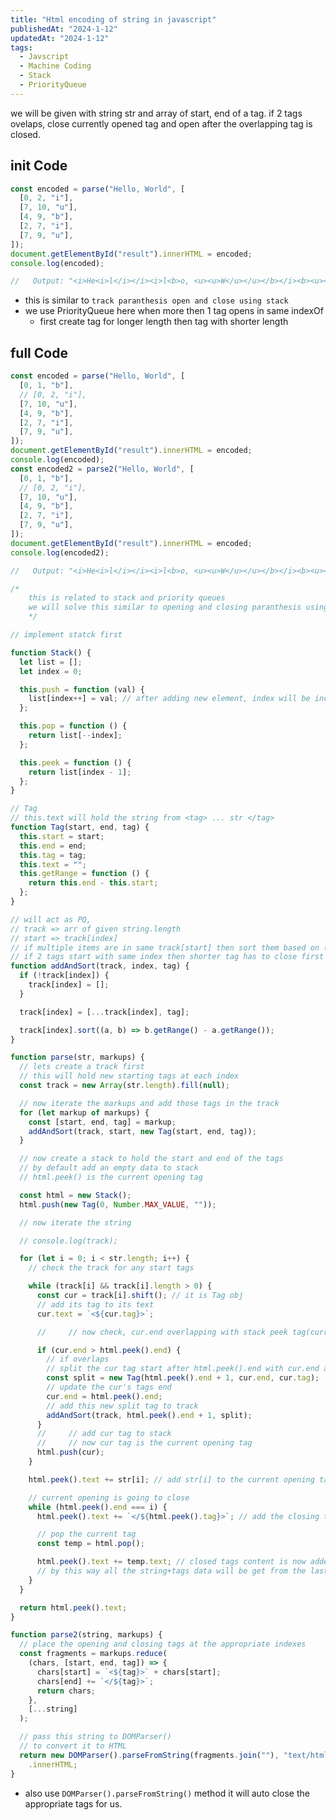 ```yaml
---
title: "Html encoding of string in javascript"
publishedAt: "2024-1-12"
updatedAt: "2024-1-12"
tags:
  - Javscript
  - Machine Coding
  - Stack
  - PriorityQueue
---
```


we will be given with string str and array of start, end of a tag.
if 2 tags ovelaps, close currently opened tag and open after the overlapping tag is closed.

## init Code

```js
const encoded = parse("Hello, World", [
  [0, 2, "i"],
  [7, 10, "u"],
  [4, 9, "b"],
  [2, 7, "i"],
  [7, 9, "u"],
]);
document.getElementById("result").innerHTML = encoded;
console.log(encoded);

//   Output: "<i>He<i>l</i></i><i>l<b>o, <u><u>W</u></u></b></i><b><u><u>or</u></u></b><u>l</u>d";
```

- this is similar to `track paranthesis open and close using stack`
- we use PriorityQueue here when more then 1 tag opens in same indexOf
  - first create tag for longer length then tag with shorter length

## full Code

```js
const encoded = parse("Hello, World", [
  [0, 1, "b"],
  // [0, 2, "i"],
  [7, 10, "u"],
  [4, 9, "b"],
  [2, 7, "i"],
  [7, 9, "u"],
]);
document.getElementById("result").innerHTML = encoded;
console.log(encoded);
const encoded2 = parse2("Hello, World", [
  [0, 1, "b"],
  // [0, 2, "i"],
  [7, 10, "u"],
  [4, 9, "b"],
  [2, 7, "i"],
  [7, 9, "u"],
]);
document.getElementById("result").innerHTML = encoded;
console.log(encoded2);

//   Output: "<i>He<i>l</i></i><i>l<b>o, <u><u>W</u></u></b></i><b><u><u>or</u></u></b><u>l</u>d";

/*
    this is related to stack and priority queues
    we will solve this similar to opening and closing paranthesis using stack problem
    */

// implement statck first

function Stack() {
  let list = [];
  let index = 0;

  this.push = function (val) {
    list[index++] = val; // after adding new element, index will be incremented
  };

  this.pop = function () {
    return list[--index];
  };

  this.peek = function () {
    return list[index - 1];
  };
}

// Tag
// this.text will hold the string from <tag> ... str </tag>
function Tag(start, end, tag) {
  this.start = start;
  this.end = end;
  this.tag = tag;
  this.text = "";
  this.getRange = function () {
    return this.end - this.start;
  };
}

// will act as PQ,
// track => arr of given string.length
// start => track[index]
// if multiple items are in same track[start] then sort them based on (end - start) in decending order
// if 2 tags start with same index then shorter tag has to close first so sort in decending order
function addAndSort(track, index, tag) {
  if (!track[index]) {
    track[index] = [];
  }

  track[index] = [...track[index], tag];

  track[index].sort((a, b) => b.getRange() - a.getRange());
}

function parse(str, markups) {
  // lets create a track first
  // this will hold new starting tags at each index
  const track = new Array(str.length).fill(null);

  // now iterate the markups and add those tags in the track
  for (let markup of markups) {
    const [start, end, tag] = markup;
    addAndSort(track, start, new Tag(start, end, tag));
  }

  // now create a stack to hold the start and end of the tags
  // by default add an empty data to stack
  // html.peek() is the current opening tag

  const html = new Stack();
  html.push(new Tag(0, Number.MAX_VALUE, ""));

  // now iterate the string

  // console.log(track);

  for (let i = 0; i < str.length; i++) {
    // check the track for any start tags

    while (track[i] && track[i].length > 0) {
      const cur = track[i].shift(); // it is Tag obj
      // add its tag to its text
      cur.text = `<${cur.tag}>`;

      //     // now check, cur.end overlapping with stack peek tag(current opening tag).end

      if (cur.end > html.peek().end) {
        // if overlaps
        // split the cur tag start after html.peek().end with cur.end as end
        const split = new Tag(html.peek().end + 1, cur.end, cur.tag);
        // update the cur's tags end
        cur.end = html.peek().end;
        // add this new split tag to track
        addAndSort(track, html.peek().end + 1, split);
      }
      //     // add cur tag to stack
      //     // now cur tag is the current opening tag
      html.push(cur);
    }

    html.peek().text += str[i]; // add str[i] to the current opening tag text

    // current opening is going to close
    while (html.peek().end === i) {
      html.peek().text += `</${html.peek().tag}>`; // add the closing tag

      // pop the current tag
      const temp = html.pop();

      html.peek().text += temp.text; // closed tags content is now added to current opening tag
      // by this way all the string+tags data will be get from the last stack value (which is tag we added at stack init)
    }
  }

  return html.peek().text;
}

function parse2(string, markups) {
  // place the opening and closing tags at the appropriate indexes
  const fragments = markups.reduce(
    (chars, [start, end, tag]) => {
      chars[start] = `<${tag}>` + chars[start];
      chars[end] += `</${tag}>`;
      return chars;
    },
    [...string]
  );

  // pass this string to DOMParser()
  // to convert it to HTML
  return new DOMParser().parseFromString(fragments.join(""), "text/html").body
    .innerHTML;
}
```

- also use `DOMParser().parseFromString()` method it will auto close the appropriate tags for us.